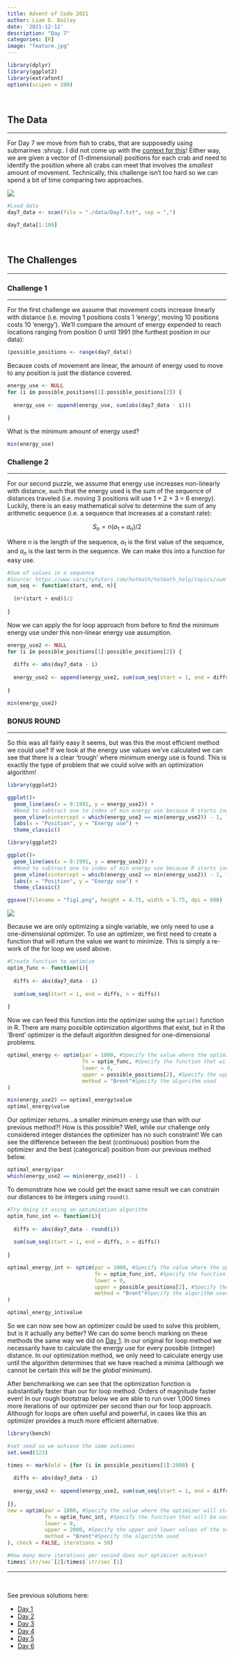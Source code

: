 ```yaml
---
title: Advent of Code 2021
author: Liam D. Bailey
date: '2021-12-12'
description: "Day 7"
categories: [R]
image: "feature.jpg"
---
```


```r

library(dplyr)
library(ggplot2)
library(extrafont)
options(scipen = 200)

```

</br>

## The Data

---

For Day 7 we move from fish to crabs, that are supposedly using submarines :shrug:. I did not come up with the [context for this](https://adventofcode.com/2021/day/7)! Either way, we are given a vector of (1-dimensional) positions for each crab and need to identify the position where all crabs can meet that involves the *smallest* amount of movement. Technically, this challenge isn't too hard so we can spend a bit of time comparing two approaches.

![](https://media.giphy.com/media/L9BR6nx99sgyQ/giphy.gif)

```r

#Load data
day7_data <- scan(file = "./data/Day7.txt", sep = ",")

day7_data[1:100]

```

</br>

## The Challenges

---

### Challenge 1

---

For the first challenge we assume that movement costs increase linearly with distance (i.e. moving 1 positions costs 1 'energy', moving 10 positions costs 10 'energy'). We'll compare the amount of energy expended to reach locations ranging from position 0 until 1991 (the furthest position in our data):

```r

(possible_positions <- range(day7_data))

```

Because costs of movement are linear, the amount of energy used to move to any position is just the distance covered.

```r

energy_use <- NULL
for (i in possible_positions[1]:possible_positions[2]) {
  
  energy_use <- append(energy_use, sum(abs(day7_data - i)))
  
}

```

What is the minimum amount of energy used?

```r

min(energy_use)

```

### Challenge 2

---

For our second puzzle, we assume that energy use increases non-linearly with distance, such that the energy used is the sum of the sequence of distances traveled (i.e. moving 3 positions will use 1 + 2 + 3 = 6 energy). Luckily, there is an easy mathematical solve to determine the sum of any arithmetic sequence (i.e. a sequence that increases at a constant rate):

$$S_{n} = n(a_{1} + a_{n})/2$$

Where $n$ is the length of the sequence, $a_{1}$ is the first value of the sequence, and $a_{n}$ is the last term in the sequence. We can make this into a function for easy use.

```r

#Sum of values in a sequence
#Source: https://www.varsitytutors.com/hotmath/hotmath_help/topics/sum-of-the-first-n-terms-of-an-arithmetic-sequence
sum_seq <- function(start, end, n){
  
  (n*(start + end))/2
  
}

```

Now we can apply the for loop approach from before to find the minimum energy use under this non-linear energy use assumption.

```r

energy_use2 <- NULL
for (i in possible_positions[1]:possible_positions[2]) {
  
  diffs <- abs(day7_data - i)
  
  energy_use2 <- append(energy_use2, sum(sum_seq(start = 1, end = diffs, n = diffs)))
  
}

min(energy_use2)

```

### BONUS ROUND

---

So this was all fairly easy it seems, but was this the most efficient method we could use? If we look at the energy use values we've calculated we can see that there is a clear 'trough' where minimum energy use is found. This is exactly the type of problem that we could solve with an optimization algorithm!

```r

library(ggplot2)

ggplot()+
  geom_line(aes(x = 0:1991, y = energy_use2)) +
  #Need to subtract one to index of min energy use because R starts index at 1
  geom_vline(xintercept = which(energy_use2 == min(energy_use2)) - 1, lty = 2) +
  labs(x = "Position", y = "Energy use") +
  theme_classic()

```

```r

library(ggplot2)

ggplot()+
  geom_line(aes(x = 0:1991, y = energy_use2)) +
  #Need to subtract one to index of min energy use because R starts index at 1
  geom_vline(xintercept = which(energy_use2 == min(energy_use2)) - 1, lty = 2) +
  labs(x = "Position", y = "Energy use") +
  theme_classic()

ggsave(filename = "fig1.png", height = 4.75, width = 5.75, dpi = 600)

```

![](fig1.png)

Because we are only optimizing a single variable, we only need to use a one-dimensional optimizer. To use an optimizer, we first need to create a function that will return the value we want to minimize. This is simply a re-work of the for loop we used above.

```r

#Create function to optimize
optim_func <- function(i){
  
  diffs <- abs(day7_data - i)
  
  sum(sum_seq(start = 1, end = diffs, n = diffs))
  
}

```

Now we can feed this function into the optimizer using the `optim()` function in R. There are many possible optimization algorithms that exist, but in R the 'Brent' optimizer is the default algorithm designed for one-dimensional problems.

```r

optimal_energy <- optim(par = 1000, #Specify the value where the optimizer will start searching
                        fn = optim_func, #Specify the function that will be used
                        lower = 0,
                        upper = possible_positions[2], #Specify the upper and lower values of the search space
                        method = "Brent"#Specify the algorithm used
)

min(energy_use2) == optimal_energy$value
optimal_energy$value

```

Our optimizer returns...a smaller minimum energy use than with our previous method?! How is this possible? Well, while our challenge only considered integer distances the optimizer has no such constraint! We can see the difference between the best (continuous) position from the optimizer and the best (categorical) position from our previous method below.

```r

optimal_energy$par
which(energy_use2 == min(energy_use2)) - 1

```

To demonstrate how we could get the exact same result we can constrain our distances to be integers using `round()`.

```r

#Try doing it using an optimization algorithm
optim_func_int <- function(i){
  
  diffs <- abs(day7_data - round(i))
  
  sum(sum_seq(start = 1, end = diffs, n = diffs))
  
}

optimal_energy_int <- optim(par = 1000, #Specify the value where the optimizer will start searching
                            fn = optim_func_int, #Specify the function that will be used
                            lower = 0,
                            upper = possible_positions[2], #Specify the upper and lower values of the search space
                            method = "Brent"#Specify the algorithm used
)

optimal_energy_int$value

```

So we can now see how an optimizer could be used to solve this problem, but is it actually any better? We can do some bench marking on these methods the same way we did on [Day 1](https://www.liamdbailey.com/post/advent-of-code-2021/). In our original for loop method we necessarily have to calculate the energy use for every possible (integer) distance. In our optimization method, we only need to calculate energy use until the algorithm determines that we have reached a minima (although we cannot be certain this will be the *global* minimum).

After benchmarking we can see that the optimization function is substantially faster than our for loop method. Orders of magnitude faster even! In our rough bootstrap below we are able to run over 1,000 times more iterations of our optimizer per second than our for loop approach. Although for loops are often useful and powerful, in cases like this an optimizer provides a much more efficient alternative.

```r

library(bench)

#set seed so we achieve the same outcomes
set.seed(123)

times <- mark(old = {for (i in possible_positions[1]:2000) {
  
  diffs <- abs(day7_data - i)
  
  energy_use2 <- append(energy_use2, sum(sum_seq(start = 1, end = diffs, n = diffs)))
  
}},
new = optim(par = 1000, #Specify the value where the optimizer will start searching
            fn = optim_func_int, #Specify the function that will be used
            lower = 0,
            upper = 2000, #Specify the upper and lower values of the search space
            method = "Brent"#Specify the algorithm used
), check = FALSE, iterations = 50)

#How many more iterations per second does our optimizer achieve?
times$`itr/sec`[2]/times$`itr/sec`[1]

```

---

</br>

See previous solutions here:

- [Day 1](https://www.liamdbailey.com/post/advent-of-code-2021/)
- [Day 2](https://www.liamdbailey.com/post/advent-of-code-day-2/)
- [Day 3](https://www.liamdbailey.com/post/advent-of-code-day-3/)
- [Day 4](https://www.liamdbailey.com/post/advent-of-code-day-4/)
- [Day 5](https://www.liamdbailey.com/post/advent-of-code-day-5/)
- [Day 6](https://www.liamdbailey.com/post/advent-of-code-day-6/)
